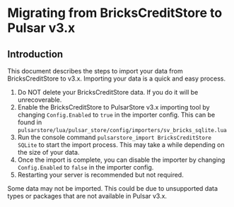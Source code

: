 
# Migrating from BricksCreditStore to Pulsar v3.x

## Introduction
This document describes the steps to import your data from BricksCreditStore to v3.x.
Importing your data is a quick and easy process.

1. Do NOT delete your <span class="text-yellow-400 dark:text-yellow-400">BricksCreditStore</span> data. If you do it will be unrecoverable.
2. Enable the <span class="text-yellow-400 dark:text-yellow-400">BricksCreditStore</span>  to <span class="text-rose-500 dark:text-rose-500">PulsarStore v3.x</span> importing tool by changing `Config.Enabled` to `true` in the importer config. This can be found in `pulsarstore/lua/pulsar_store/config/importers/sv_bricks_sqlite.lua`
4. Run the console command `pulsarstore_import BricksCreditStore SQLite` to start the import process. This may take a while depending on the size of your data.
5. Once the import is complete, you can disable the importer by changing `Config.Enabled` to `false` in the importer config.
6. Restarting your server is recommended but not required.

<Callout emoji="💡">
	Some data may not be imported. This could be due to unsupported data types or packages that are not available in <span class="text-rose-500 dark:text-rose-500">Pulsar v3.x</span>.
</Callout>